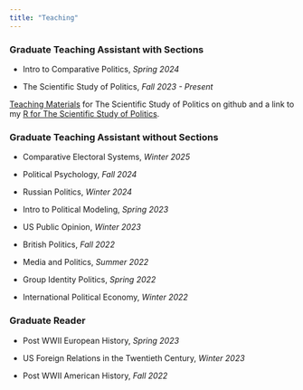 ```yaml
---
title: "Teaching"
---
```


### **Graduate Teaching Assistant with Sections**

-   Intro to Comparative Politics, *Spring 2024*

-   The Scientific Study of Politics, *Fall 2023 - Present*

[Teaching Materials](https://github.com/hbdaarstad/POL-051-Teaching-Materials) for The Scientific Study of Politics on github and a link to my [R for The Scientific Study of Politics](https://www.haleydaarstad.com/POL051.github.io/).

### **Graduate Teaching Assistant without Sections**

-   Comparative Electoral Systems, *Winter 2025*

-   Political Psychology, *Fall 2024*

-   Russian Politics, *Winter 2024*

-   Intro to Political Modeling, *Spring 2023*

-   US Public Opinion, *Winter 2023*

-   British Politics, *Fall 2022*

-   Media and Politics, *Summer 2022*

-   Group Identity Politics, *Spring 2022*

-   International Political Economy, *Winter 2022*

### **Graduate Reader**

-   Post WWII European History, *Spring 2023*

-   US Foreign Relations in the Twentieth Century, *Winter 2023*

-   Post WWII American History, *Fall 2022*
